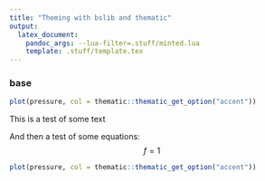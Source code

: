 ```yaml
---
title: "Theming with bslib and thematic"
output: 
  latex_document:
    pandoc_args: --lua-filter=.stuff/minted.lua
    template: .stuff/template.tex
---
```


### base

```r
plot(pressure, col = thematic::thematic_get_option("accent"))
```

This is a test of some text

And then a test of some equations:
$$f = 1$$

```r
plot(pressure, col = thematic::thematic_get_option("accent"))
```
